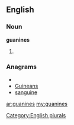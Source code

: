 ==English==

===Noun===
'''guanines'''

# {{plural of|[[guanine]]}}

===Anagrams===
* {{alphagram|aeginnsu}}
* [[Guineans#English|Guineans]]
* [[sanguine#English|sanguine]]

[[Category:English plurals]]

[[ar:guanines]]
[[my:guanines]]